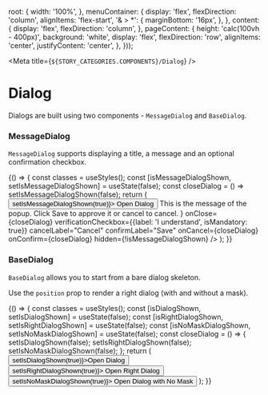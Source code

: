 
  root: {
    width: '100%',
  },
  menuContainer: {
    display: 'flex',
    flexDirection: 'column',
    alignItems: 'flex-start',
    '& > *': {
      marginBottom: '16px',
    },
  },
  content: {
    display: 'flex',
    flexDirection: 'column',
  },
  pageContent: {
    height: 'calc(100vh - 400px)',
    background: 'white',
    display: 'flex',
    flexDirection: 'row',
    alignItems: 'center',
    justifyContent: 'center',
  },
}));

<Meta title={`${STORY_CATEGORIES.COMPONENTS}/Dialog`} />

# Dialog

Dialogs are built using two components - `MessageDialog` and `BaseDialog`.

### MessageDialog

`MessageDialog` supports displaying a title, a message and an optional confirmation checkbox.

<Preview>
  <Story name="MessageDialog">
    {() => {
      const classes = useStyles();
      const [isMessageDialogShown, setIsMessageDialogShown] = useState(false);
      const closeDialog = () => setIsMessageDialogShown(false);
      return (
        <React.Fragment>
          <Button onClick={() => setIsMessageDialogShown(true)}>
            Open Dialog
          </Button>
          <MessageDialog
            title="Message Dialog"
            message={
              <div className={classes.content}>
                <Text>This is the message of the popup.</Text>
                <Text>Click Save to approve it or cancel to cancel.</Text>
              </div>
            }
            onClose={closeDialog}
            verificationCheckbox={{label: 'I understand', isMandatory: true}}
            cancelLabel="Cancel"
            confirmLabel="Save"
            onCancel={closeDialog}
            onConfirm={closeDialog}
            hidden={!isMessageDialogShown}
          />
        </React.Fragment>
      );
    }}
  </Story>
</Preview>

### BaseDialog

`BaseDialog` allows you to start from a bare dialog skeleton.

Use the `position` prop to render a right dialog (with and without a mask).

<Preview>
  <Story name="BaseDialog">
    {() => {
      const classes = useStyles();
      const [isDialogShown, setIsDialogShown] = useState(false);
      const [isRightDialogShown, setIsRightDialogShown] = useState(false);
      const [isNoMaskDialogShown, setIsNoMaskDialogShown] = useState(false);
      const closeDialog = () => {
        setIsDialogShown(false);
        setIsRightDialogShown(false);
        setIsNoMaskDialogShown(false);
      };
      return (
        <StoryFrame>
          <Button onClick={() => setIsDialogShown(true)}>Open Dialog</Button>
          <Button onClick={() => setIsRightDialogShown(true)}>
            Open Right Dialog
          </Button>
          <Button onClick={() => setIsNoMaskDialogShown(true)}>
            Open Dialog with No Mask
          </Button>
          <BaseDialog
            title="Base Dialog"
            onClose={closeDialog}
            hidden={!isDialogShown}>
            <Text>This is the dialog content.</Text>
          </BaseDialog>
          <BaseDialog
            title="Base Dialog - on side!"
            position={POSITION.right}
            onClose={closeDialog}
            hidden={!isRightDialogShown}>
            <Text>This is the dialog content.</Text>
          </BaseDialog>
          <BaseDialog
            title="Base Dialog - no masked background"
            position={POSITION.right}
            isModal={false}
            onClose={closeDialog}
            hidden={!isNoMaskDialogShown}>
            <div className={classes.content}>
              <Text>This is the dialog content.</Text>
              <Text>Clicking outside of the panel will not close it.</Text>
            </div>
          </BaseDialog>
        </StoryFrame>
      );
    }}
  </Story>
</Preview>
